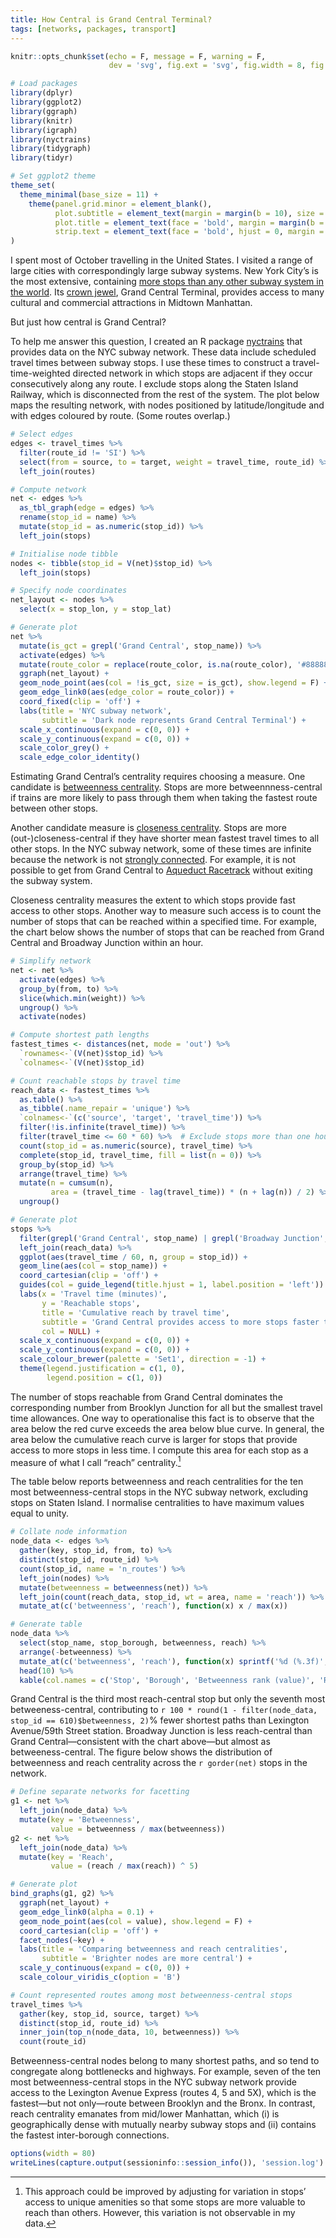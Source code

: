 ```yaml
---
title: How Central is Grand Central Terminal?
tags: [networks, packages, transport]
---
```


```r
knitr::opts_chunk$set(echo = F, message = F, warning = F,
                      dev = 'svg', fig.ext = 'svg', fig.width = 8, fig.height = 4.5)

# Load packages
library(dplyr)
library(ggplot2)
library(ggraph)
library(knitr)
library(igraph)
library(nyctrains)
library(tidygraph)
library(tidyr)

# Set ggplot2 theme
theme_set(
  theme_minimal(base_size = 11) +
    theme(panel.grid.minor = element_blank(),
          plot.subtitle = element_text(margin = margin(b = 10), size = 13),
          plot.title = element_text(face = 'bold', margin = margin(b = 10), size = 16),
          strip.text = element_text(face = 'bold', hjust = 0, margin = margin(b = 5), size = 12))
)
```

I spent most of October travelling in the United States.
I visited a range of large cities with correspondingly large subway systems.
New York City's is the most extensive, containing [more stops than any other subway system in the world](https://www.citymetric.com/transport/what-largest-metro-system-world-1361).
Its [crown jewel](http://www.grandcentralterminal.com), Grand Central Terminal, provides access to many cultural and commercial attractions in Midtown Manhattan.

But just how central is Grand Central?

To help me answer this question, I created an R package [nyctrains][nyctrains] that provides data on the NYC subway network.
These data include scheduled travel times between subway stops.
I use these times to construct a travel-time-weighted directed network in which stops are adjacent if they occur consecutively along any route.
I exclude stops along the Staten Island Railway, which is disconnected from the rest of the system.
The plot below maps the resulting network, with nodes positioned by latitude/longitude and with edges coloured by route.
(Some routes overlap.)

```r
# Select edges
edges <- travel_times %>%
  filter(route_id != 'SI') %>%
  select(from = source, to = target, weight = travel_time, route_id) %>%
  left_join(routes)

# Compute network
net <- edges %>%
  as_tbl_graph(edge = edges) %>%
  rename(stop_id = name) %>%
  mutate(stop_id = as.numeric(stop_id)) %>%
  left_join(stops)

# Initialise node tibble
nodes <- tibble(stop_id = V(net)$stop_id) %>%
  left_join(stops)

# Specify node coordinates
net_layout <- nodes %>%
  select(x = stop_lon, y = stop_lat)

# Generate plot
net %>%
  mutate(is_gct = grepl('Grand Central', stop_name)) %>%
  activate(edges) %>%
  mutate(route_color = replace(route_color, is.na(route_color), '#888888')) %>%
  ggraph(net_layout) +
  geom_node_point(aes(col = !is_gct, size = is_gct), show.legend = F) +
  geom_edge_link0(aes(edge_color = route_color)) +
  coord_fixed(clip = 'off') +
  labs(title = 'NYC subway network',
       subtitle = 'Dark node represents Grand Central Terminal') +
  scale_x_continuous(expand = c(0, 0)) +
  scale_y_continuous(expand = c(0, 0)) +
  scale_color_grey() +
  scale_edge_color_identity()
```

Estimating Grand Central's centrality requires choosing a measure.
One candidate is [betweenness centrality](https://en.wikipedia.org/wiki/Betweenness_centrality).
Stops are more betweennness-central if trains are more likely to pass through them when taking the fastest route between other stops.

Another candidate measure is [closeness centrality](https://en.wikipedia.org/wiki/Closeness_centrality).
Stops are more (out-)closeness-central if they have shorter mean fastest travel times to all other stops.
In the NYC subway network, some of these times are infinite because the network is not [strongly connected](https://en.wikipedia.org/wiki/Strongly_connected_component).
For example, it is not possible to get from Grand Central to [Aqueduct Racetrack](https://subwaynut.com/ind/aqueduct_racetracka/index.php) without exiting the subway system.

Closeness centrality measures the extent to which stops provide fast access to other stops.
Another way to measure such access is to count the number of stops that can be reached within a specified time.
For example, the chart below shows the number of stops that can be reached from Grand Central and Broadway Junction within an hour.

```r
# Simplify network
net <- net %>%
  activate(edges) %>%
  group_by(from, to) %>%
  slice(which.min(weight)) %>%
  ungroup() %>%
  activate(nodes)

# Compute shortest path lengths
fastest_times <- distances(net, mode = 'out') %>%
  `rownames<-`(V(net)$stop_id) %>%
  `colnames<-`(V(net)$stop_id)

# Count reachable stops by travel time
reach_data <- fastest_times %>%
  as.table() %>%
  as_tibble(.name_repair = 'unique') %>%
  `colnames<-`(c('source', 'target', 'travel_time')) %>%
  filter(!is.infinite(travel_time)) %>%
  filter(travel_time <= 60 * 60) %>%  # Exclude stops more than one hour away
  count(stop_id = as.numeric(source), travel_time) %>%
  complete(stop_id, travel_time, fill = list(n = 0)) %>%
  group_by(stop_id) %>%
  arrange(travel_time) %>%
  mutate(n = cumsum(n),
         area = (travel_time - lag(travel_time)) * (n + lag(n)) / 2) %>%
  ungroup()

# Generate plot
stops %>%
  filter(grepl('Grand Central', stop_name) | grepl('Broadway Junction', stop_name)) %>%
  left_join(reach_data) %>%
  ggplot(aes(travel_time / 60, n, group = stop_id)) +
  geom_line(aes(col = stop_name)) +
  coord_cartesian(clip = 'off') +
  guides(col = guide_legend(title.hjust = 1, label.position = 'left')) +
  labs(x = 'Travel time (minutes)',
       y = 'Reachable stops',
       title = 'Cumulative reach by travel time',
       subtitle = 'Grand Central provides access to more stops faster than Broadway Junction',
       col = NULL) +
  scale_x_continuous(expand = c(0, 0)) +
  scale_y_continuous(expand = c(0, 0)) +
  scale_colour_brewer(palette = 'Set1', direction = -1) +
  theme(legend.justification = c(1, 0),
        legend.position = c(1, 0))
```

The number of stops reachable from Grand Central dominates the corresponding number from Brooklyn Junction for all but the smallest travel time allowances.
One way to operationalise this fact is to observe that the area below the red curve exceeds the area below blue curve.
In general, the area below the cumulative reach curve is larger for stops that provide access to more stops in less time.
I compute this area for each stop as a measure of what I call "reach" centrality.[^reach]

The table below reports betweenness and reach centralities for the ten most betweenness-central stops in the NYC subway network, excluding stops on Staten Island.
I normalise centralities to have maximum values equal to unity.

```r
# Collate node information
node_data <- edges %>%
  gather(key, stop_id, from, to) %>%
  distinct(stop_id, route_id) %>%
  count(stop_id, name = 'n_routes') %>%
  left_join(nodes) %>%
  mutate(betweenness = betweenness(net)) %>%
  left_join(count(reach_data, stop_id, wt = area, name = 'reach')) %>%
  mutate_at(c('betweenness', 'reach'), function(x) x / max(x))

# Generate table
node_data %>%
  select(stop_name, stop_borough, betweenness, reach) %>%
  arrange(-betweenness) %>%
  mutate_at(c('betweenness', 'reach'), function(x) sprintf('%d (%.3f)', min_rank(-x), x)) %>%
  head(10) %>%
  kable(col.names = c('Stop', 'Borough', 'Betweenness rank (value)', 'Reach rank (value)'), align = 'c')
```

Grand Central is the third most reach-central stop but only the seventh most betweeness-central, contributing to `r 100 * round(1 - filter(node_data, stop_id == 610)$betweenness, 2)`% fewer shortest paths than Lexington Avenue/59th Street station.
Broadway Junction is less reach-central than Grand Central---consistent with the chart above---but almost as betweeness-central.
The figure below shows the distribution of betweenness and reach centrality across the `r gorder(net)` stops in the network.

```r
# Define separate networks for facetting
g1 <- net %>%
  left_join(node_data) %>%
  mutate(key = 'Betweenness',
         value = betweenness / max(betweenness))
g2 <- net %>%
  left_join(node_data) %>%
  mutate(key = 'Reach',
         value = (reach / max(reach)) ^ 5)

# Generate plot
bind_graphs(g1, g2) %>%
  ggraph(net_layout) +
  geom_edge_link0(alpha = 0.1) +
  geom_node_point(aes(col = value), show.legend = F) +
  coord_cartesian(clip = 'off') +
  facet_nodes(~key) +
  labs(title = 'Comparing betweenness and reach centralities',
       subtitle = 'Brighter nodes are more central') +
  scale_y_continuous(expand = c(0, 0)) +
  scale_colour_viridis_c(option = 'B')
```

```r
# Count represented routes among most betweenness-central stops
travel_times %>%
  gather(key, stop_id, source, target) %>%
  distinct(stop_id, route_id) %>%
  inner_join(top_n(node_data, 10, betweenness)) %>%
  count(route_id)
```

Betweenness-central nodes belong to many shortest paths, and so tend to congregate along bottlenecks and highways.
For example, seven of the ten most betweenness-central stops in the NYC subway network provide access to the Lexington Avenue Express (routes 4, 5 and 5X), which is the fastest---but not only---route between Brooklyn and the Bronx.
In contrast, reach centrality emanates from mid/lower Manhattan, which (i) is geographically dense with mutually nearby subway stops and (ii) contains the fastest inter-borough connections.

```r
options(width = 80)
writeLines(capture.output(sessioninfo::session_info()), 'session.log')
```

[nyctrains]: https://github.com/bldavies/nyctrains

[^reach]: This approach could be improved by adjusting for variation in stops' access to unique amenities so that some stops are more valuable to reach than others. However, this variation is not observable in my data.
